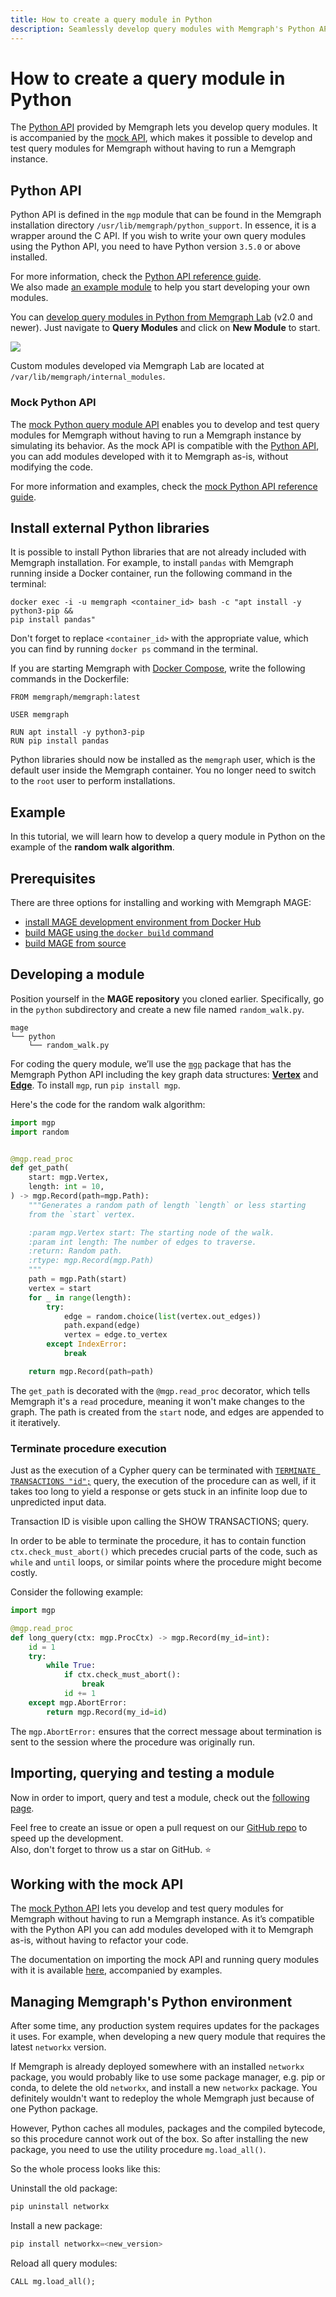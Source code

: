 ```yaml
---
title: How to create a query module in Python
description: Seamlessly develop query modules with Memgraph's Python API. You don't have to run a Memgraph instance. Curious to learn more? Head over to our documentation. 
---
```



# How to create a query module in Python

The [Python API](/custom-query-modules/python/python-api)
provided by Memgraph lets you develop query modules. It is accompanied by the
[mock
API](/custom-query-modules/python/mock-python-api),
which makes it possible to develop and test query modules for Memgraph without
having to run a Memgraph instance.

## Python API

Python API is defined in the `mgp` module that can be found in the Memgraph
installation directory `/usr/lib/memgraph/python_support`. In essence, it is a
wrapper around the C API. If you wish to write your own query modules using the
Python API, you need to have Python version `3.5.0` or above installed.

For more information, check the [Python API reference
guide](/custom-query-modules/python/python-api).<br/>
We also made [an example module](/custom-query-modules/python/python-example) to
help you start developing your own modules.

You can [develop query modules in Python from Memgraph
Lab](/custom-query-modules/python/implement-custom-query-module-in-python) (v2.0
and newer). Just navigate to **Query Modules** and click on **New Module** to
start.

![](/pages/custom-query-modules/memgraph_lab_query_modules.png)

Custom modules developed via Memgraph Lab are located at
`/var/lib/memgraph/internal_modules`.

### Mock Python API

The [mock Python query module API](/custom-query-modules/python/mock-python-api)
enables you to develop and test query modules for Memgraph without having to run
a Memgraph instance by simulating its behavior. As the mock API is compatible
with the [Python API](/custom-query-modules/python/python-api), you can add
modules developed with it to Memgraph as-is, without modifying the code.

For more information and examples, check the
[mock Python API reference guide](/custom-query-modules/python/mock-python-api).

## Install external Python libraries

It is possible to install Python libraries that are not already included with
Memgraph installation. For example, to install `pandas` with Memgraph running
inside a Docker container, run the following command in the terminal:


```
docker exec -i -u memgraph <container_id> bash -c "apt install -y python3-pip &&
pip install pandas"
```

Don't forget to replace `<container_id>` with the appropriate value, which you can
find by running `docker ps` command in the terminal.

If you are starting Memgraph with [Docker
Compose](/getting-started/install-memgraph/docker-compose), write the following
commands in the Dockerfile:

```
FROM memgraph/memgraph:latest

USER memgraph

RUN apt install -y python3-pip
RUN pip install pandas

```

Python libraries should now be installed as the `memgraph` user, which is the
default user inside the Memgraph container. You no longer need to switch to the
`root` user to perform installations.

## Example

In this tutorial, we will learn how to develop a query module in
Python on the example of the **random walk algorithm**.

## Prerequisites

There are three options for installing and working with Memgraph MAGE:

- [install MAGE development environment from Docker Hub](/custom-query-modules#install-mage-with-docker-hub)
- [build MAGE using the `docker build` command](/custom-query-modules#install-mage-with-docker-build)
- [build MAGE from source](/custom-query-modules#install-mage-from-source)

## Developing a module

Position yourself in the **MAGE repository** you cloned earlier. Specifically,
go in the `python` subdirectory and create a new file named `random_walk.py`.

```plaintext
mage
└── python
    └── random_walk.py

```

For coding the query module, we’ll use the
[`mgp`](https://github.com/memgraph/mgp) package that has the Memgraph Python
API including the key graph data structures:
[**Vertex**](https://github.com/memgraph/mgp/blob/main/mgp.py#L260) and
[**Edge**](https://github.com/memgraph/mgp/blob/main/mgp.py#L182).
To install `mgp`, run `pip install mgp`.

Here's the code for the random walk algorithm:

```python
import mgp
import random


@mgp.read_proc
def get_path(
    start: mgp.Vertex,
    length: int = 10,
) -> mgp.Record(path=mgp.Path):
    """Generates a random path of length `length` or less starting
    from the `start` vertex.

    :param mgp.Vertex start: The starting node of the walk.
    :param int length: The number of edges to traverse.
    :return: Random path.
    :rtype: mgp.Record(mgp.Path)
    """
    path = mgp.Path(start)
    vertex = start
    for _ in range(length):
        try:
            edge = random.choice(list(vertex.out_edges))
            path.expand(edge)
            vertex = edge.to_vertex
        except IndexError:
            break

    return mgp.Record(path=path)
```

The `get_path` is decorated with the `@mgp.read_proc` decorator, which tells
Memgraph it's a `read` procedure, meaning it won't make changes to the graph.
The path is created from the `start` node, and edges are appended to it
iteratively.

### Terminate procedure execution

Just as the execution of a Cypher query can be terminated with [`TERMINATE
TRANSACTIONS
"id";`](/fundamentals/transactions) query,
the execution of the procedure can as well, if it takes too long to yield a
response or gets stuck in an infinite loop due to unpredicted input data.

Transaction ID is visible upon calling the SHOW TRANSACTIONS; query. 

In order to be able to terminate the procedure, it has to contain function
`ctx.check_must_abort()` which precedes crucial parts of the code, such as
`while` and `until` loops, or similar points where the procedure might become
costly.

Consider the following example:

```python
import mgp

@mgp.read_proc
def long_query(ctx: mgp.ProcCtx) -> mgp.Record(my_id=int):
    id = 1
    try:
        while True:
            if ctx.check_must_abort():
                break
            id += 1
    except mgp.AbortError:
        return mgp.Record(my_id=id)
```

The `mgp.AbortError:` ensures that the correct message about termination is sent
to the session where the procedure was originally run. 

## Importing, querying and testing a module

Now in order to import, query and test a module, check out the [following
page](/custom-query-modules/manage-query-modules).

Feel free to create an issue or open a pull request on our [GitHub
repo](https://github.com/memgraph/mage) to speed up the development.<br/>
Also, don't forget to throw us a star on GitHub. :star:

## Working with the mock API

The
[mock Python API](/custom-query-modules/python/mock-python-api)
lets you develop and test query modules for Memgraph without having to run a
Memgraph instance. As it’s compatible with the Python API you can add modules
developed with it to Memgraph as-is, without having to refactor your code.

The documentation on importing the mock API and running query modules with it
is available
[here](/custom-query-modules/python/mock-python-api#using-the-mock-api),
accompanied by examples.

## Managing Memgraph's Python environment

After some time, any production system requires updates for the packages it
uses. For example, when developing a new query module that requires the latest
`networkx` version. 

If Memgraph is already deployed somewhere with an installed `networkx` package,
you would probably like to use some package manager, e.g. pip or conda, to
delete the old `networkx`, and install a new `networkx` package. You definitely
wouldn't want to redeploy the whole Memgraph just because of one Python package.

However, Python caches all modules, packages and the compiled bytecode, so this
procedure cannot work out of the box. So after installing the new package, you
need to use the utility procedure `mg.load_all()`. 

So the whole process looks like this:

Uninstall the old package:
```python
pip uninstall networkx
```
Install a new package:
```python
pip install networkx=<new_version>
```
Reload all query modules:
```cypher
CALL mg.load_all();
```
